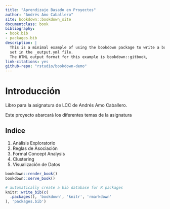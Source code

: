```yaml
--- 
title: "Aprendizaje Basado en Proyectos"
author: "Andrés Amo Caballero"
site: bookdown::bookdown_site
documentclass: book
bibliography:
- book.bib
- packages.bib
description: |
  This is a minimal example of using the bookdown package to write a book.
  set in the _output.yml file.
  The HTML output format for this example is bookdown::gitbook,
link-citations: yes
github-repo: "rstudio/bookdown-demo"
---
```


# Introducción
Libro para la asignatura de LCC de Andrés Amo Caballero.

Este proyecto abarcará los diferentes temas de la asignatura

## Indice

1. Análisis Exploratorio
2. Reglas de Asociación
3. Formal Concept Analysis
4. Clustering
5. Visualización de Datos

```r
bookdown::render_book()
bookdown::serve_book()
```

```r
# automatically create a bib database for R packages
knitr::write_bib(c(
  .packages(), 'bookdown', 'knitr', 'rmarkdown'
), 'packages.bib')
```

